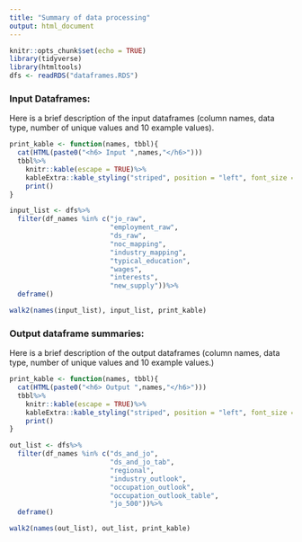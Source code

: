 ```yaml
---
title: "Summary of data processing"
output: html_document
---
```


```r
knitr::opts_chunk$set(echo = TRUE)
library(tidyverse)
library(htmltools)
dfs <- readRDS("dataframes.RDS")
```


### Input Dataframes:

Here is a brief description of the input dataframes (column names, data type, number of unique values and 10 example values).


```r
print_kable <- function(names, tbbl){
  cat(HTML(paste0("<h6> Input ",names,"</h6>")))
  tbbl%>%
    knitr::kable(escape = TRUE)%>%
    kableExtra::kable_styling("striped", position = "left", font_size = 7, full_width=FALSE)%>%
    print()
}

input_list <- dfs%>%
  filter(df_names %in% c("jo_raw",
                         "employment_raw",
                         "ds_raw",
                         "noc_mapping",
                         "industry_mapping",
                         "typical_education",
                         "wages",
                         "interests",
                         "new_supply"))%>%
  deframe()

walk2(names(input_list), input_list, print_kable)
```


### Output dataframe summaries:

Here is a brief description of the output dataframes (column names, data type, number of unique values and 10 example values.)


```r
print_kable <- function(names, tbbl){
  cat(HTML(paste0("<h6> Output ",names,"</h6>")))
  tbbl%>%
    knitr::kable(escape = TRUE)%>%
    kableExtra::kable_styling("striped", position = "left", font_size = 7, full_width=FALSE)%>%
    print()
}

out_list <- dfs%>%
  filter(df_names %in% c("ds_and_jo",
                         "ds_and_jo_tab",
                         "regional",
                         "industry_outlook",
                         "occupation_outlook",
                         "occupation_outlook_table",
                         "jo_500"))%>%
  deframe()

walk2(names(out_list), out_list, print_kable)
```


